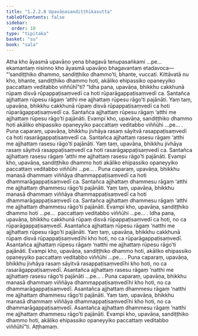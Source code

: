 ```yaml
---
title: "1.2.2.8 Upavāṇasandiṭṭhikasutta"
tableOfContents: false
sidebar:
  order: 10
type: "tipitaka"
basket: "su"
book: "sala"
---
```



<DynamicBreadcrumb />

<Division number="70" book="sala" bookNo="13" page="268">

<Paragraph number="231" book="sala">
Atha kho āyasmā upavāṇo yena bhagavā tenupasaṅkami …pe…  ekamantaṃ nisinno kho āyasmā upavāṇo bhagavantaṃ etadavoca—  “‘sandiṭṭhiko dhammo, sandiṭṭhiko dhammo’ti, bhante, vuccati. Kittāvatā nu kho, bhante, sandiṭṭhiko dhammo hoti, akāliko ehipassiko opaneyyiko paccattaṃ veditabbo viññūhī”ti?
</Paragraph>

<Paragraph number="232" book="sala">
“Idha pana, upavāṇa, bhikkhu cakkhunā rūpaṃ disvā rūpappaṭisaṃvedī ca hoti rūparāgappaṭisaṃvedī ca. Santañca ajjhattaṃ rūpesu rāgaṃ ‘atthi me ajjhattaṃ rūpesu rāgo’ti pajānāti. Yaṃ taṃ, upavāṇa, bhikkhu cakkhunā rūpaṃ disvā rūpappaṭisaṃvedī ca hoti rūparāgappaṭisaṃvedī ca. Santañca ajjhattaṃ rūpesu rāgaṃ ‘atthi me ajjhattaṃ rūpesu rāgo’ti pajānāti. Evampi kho, upavāṇa, sandiṭṭhiko dhammo hoti akāliko ehipassiko opaneyyiko paccattaṃ veditabbo viññūhi …pe… .
</Paragraph>

<Paragraph number="233" book="sala">
Puna caparaṃ, upavāṇa, bhikkhu jivhāya rasaṃ sāyitvā rasappaṭisaṃvedī ca hoti rasarāgappaṭisaṃvedī ca. Santañca ajjhattaṃ rasesu rāgaṃ ‘atthi me ajjhattaṃ rasesu rāgo’ti pajānāti. Yaṃ taṃ, upavāṇa, bhikkhu jivhāya rasaṃ sāyitvā rasappaṭisaṃvedī ca hoti rasarāgappaṭisaṃvedī ca. Santañca ajjhattaṃ rasesu rāgaṃ ‘atthi me ajjhattaṃ rasesu rāgo’ti pajānāti. Evampi kho, upavāṇa, sandiṭṭhiko dhammo hoti akāliko ehipassiko opaneyyiko paccattaṃ veditabbo viññūhi …pe… .
</Paragraph>

<Paragraph number="234" book="sala">
Puna caparaṃ, upavāṇa, bhikkhu manasā dhammaṃ viññāya dhammappaṭisaṃvedī ca hoti dhammarāgappaṭisaṃvedī ca. Santañca ajjhattaṃ dhammesu rāgaṃ ‘atthi me ajjhattaṃ dhammesu rāgo’ti pajānāti. Yaṃ taṃ, upavāṇa, bhikkhu manasā dhammaṃ viññāya dhammappaṭisaṃvedī ca hoti dhammarāgappaṭisaṃvedī ca. Santañca ajjhattaṃ dhammesu rāgaṃ ‘atthi me ajjhattaṃ dhammesu rāgo’ti pajānāti. Evampi kho, upavāṇa, sandiṭṭhiko dhammo hoti …pe…  paccattaṃ veditabbo viññūhi …pe… .
</Paragraph>

<Paragraph number="235" book="sala">
Idha pana, upavāṇa, bhikkhu cakkhunā rūpaṃ disvā rūpappaṭisaṃvedī ca hoti, no ca rūparāgappaṭisaṃvedī. Asantañca ajjhattaṃ rūpesu rāgaṃ ‘natthi me ajjhattaṃ rūpesu rāgo’ti pajānāti. Yaṃ taṃ, upavāṇa, bhikkhu cakkhunā rūpaṃ disvā rūpappaṭisaṃvedīhi kho hoti, no ca rūparāgappaṭisaṃvedī. Asantañca ajjhattaṃ rūpesu rāgaṃ ‘natthi me ajjhattaṃ rūpesu rāgo’ti pajānāti. Evampi kho, upavāṇa, sandiṭṭhiko dhammo hoti, akāliko ehipassiko opaneyyiko paccattaṃ veditabbo viññūhi …pe… .
</Paragraph>

<Paragraph number="236" book="sala">
Puna caparaṃ, upavāṇa, bhikkhu jivhāya rasaṃ sāyitvā rasappaṭisaṃvedīhi kho hoti, no ca rasarāgappaṭisaṃvedī. Asantañca ajjhattaṃ rasesu rāgaṃ ‘natthi me ajjhattaṃ rasesu rāgo’ti pajānāti …pe… .
</Paragraph>

<Paragraph number="237" book="sala">
Puna caparaṃ, upavāṇa, bhikkhu manasā dhammaṃ viññāya dhammappaṭisaṃvedīhi kho hoti, no ca dhammarāgappaṭisaṃvedī. Asantañca ajjhattaṃ dhammesu rāgaṃ ‘natthi me ajjhattaṃ dhammesu rāgo’ti pajānāti. Yaṃ taṃ, upavāṇa, bhikkhu manasā dhammaṃ viññāya dhammappaṭisaṃvedīhi kho hoti, no ca dhammarāgappaṭisaṃvedī. Asantañca ajjhattaṃ dhammesu rāgaṃ ‘natthi me ajjhattaṃ dhammesu rāgo’ti pajānāti. Evampi kho, upavāṇa, sandiṭṭhiko dhammo hoti, akāliko ehipassiko opaneyyiko paccattaṃ veditabbo viññūhī”ti.

</Paragraph>
</Division>

<Paragraph number="238" type="center" book="sala">
Aṭṭhamaṃ.
</Paragraph>